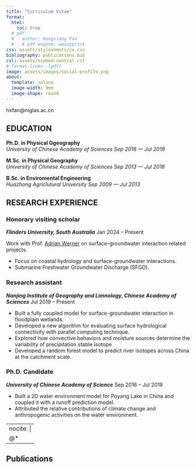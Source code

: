 ```yaml
---
title: "Curriculum Vitae"
format:
  html:
    toc: true
  # pdf:
  #   author: Hongxiang Fan
  #   # pdf-engine: weasyprint
css: assets/stylesheets/cv.css
bibliography: publications.bib
csl: assets/biomed-central.csl
# format-links: [pdf]
image: assets/images/social-profile.png
about:
  template: solana
  image-width: 9em
  image-shape: round
---
```



::: {.print-only .contact-block}
hxfan@niglas.ac.cn
:::

## EDUCATION

**Ph.D. in Physical Ggeography** <br> *University of Chinese Academy of Sciences* [*Sep 2016 --- Jul 2019*]{.cvdate}

**M.Sc. in Physical Geography** <br> *University of Chinese Academy of Sciences* [*Sep 2013 --- Jul 2016*]{.cvdate}

**B.Sc. in Enviromental Engineering** <br> *Huazhong Agriclutural University* [*Sep 2009 --- Jul 2013*]{.cvdate}

## RESEARCH EXPERIENCE

### Honorary visiting scholar

***Flinders University, South Australia*** [Jan 2024 -- Present]{.cvdate}

Work with Prof. [Adrian Werner](https://www.flinders.edu.au/people/adrian.werner) on surface-groundwater interaction related projects.

- Focus on coastal hydrology and surface-groundwater interactions.
- Submarine Freshwater Groundwater Discharge (SFGD). 

### Research assistant 

***Nanjing Institute of Geography and Limnology, Chinese Academy of Sciences*** [Jul 2019 -- Present]{.cvdate}

- Built a fully coupled model for surface-groundwater interaction in floodplain wetlands.
- Developed a new algorithm for evaluating surface hydrological connectivity with parallel computing technique.
- Explored how convective behaviors and moisture sources determine the variability of precipitation stable isotope
- Developed a random forest model to predict river isotopes across China at the catchment scale.

### Ph.D. Candidate

***University of Chinese Academy of Science*** [Sep 2016 -- Jul 2019]{.cvdate}

- Built a 2D water environment model for Poyang Lake in China and coupled it with a runoff prediction model.
- Attributed the relative contributions of climate change and anthropogenic activities on the water environment.


---
nocite: |
  @*
---

::: {#refs}
## Publications{style="page-break-before: always"}
:::